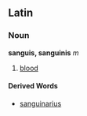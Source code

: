 ==Latin==
===Noun===
'''sanguis, sanguinis''' ''m''

#[[blood]]
====Derived Words====
*[[sanguinarius]]